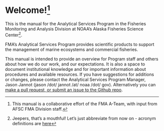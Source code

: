 # Welcome!^[This manual is a collaborative effort of the FMA A-Team, with input from AFSC FMA Division staff.]

This is the manual for the Analytical Services Program in the Fisheries Monitoring and Analysis Division at NOAA's Alaska Fisheries Science Center^[Jeepers, that's a mouthful!  Let's just abbreviate from now on - acronym definitions  are [here](acronyms.qmd#sec-acronyms)].

FMA's Analytical Services Program provides scientific products to support the management of marine ecosystems and commercial fisheries.

This manual is intended to provide an overview for Program staff and others about how we do our work, and our expectations. It is also a space to document institutional knowledge and for important information about procedures and available resources. If you have suggestions for additions or changes, please contact the Analytical Services Program Manager, Jason Jannot (jason /dot/ jannot /at/ noaa /dot/ gov).  Alternatively you can [make a pull request, or submit an issue to the Github repo](https://github.com/jjannot-NOAA/ateam-manual).

